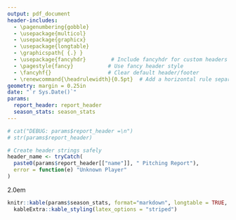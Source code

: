 ```yaml
---
output: pdf_document
header-includes:
  - \pagenumbering{gobble}
  - \usepackage{multicol}
  - \usepackage{graphicx}
  - \usepackage{longtable}
  - \graphicspath{ {.} }
  - \usepackage{fancyhdr}        # Include fancyhdr for custom headers
  - \pagestyle{fancy}           # Use fancy header style
  - \fancyhf{}                  # Clear default header/footer
  - \renewcommand{\headrulewidth}{0.5pt}  # Add a horizontal rule separating header and content
geometry: margin = 0.25in
date: "`r Sys.Date()`"
params:
  report_header: report_header
  season_stats: season_stats
---
```


```r
# cat("DEBUG: params$report_header =\n")
# str(params$report_header)

# Create header strings safely
header_name <- tryCatch(
  paste0(params$report_header[["name"]], " Pitching Report"),
  error = function(e) "Unknown Player"
)

```



\headheight 45pt
\lhead{\textbf{`r header_name`}} 
\pagenumbering{arabic}
\rhead{\small\thepage}
\headsep 2.0em
\renewcommand{\baselinestretch}{1.25}

\begin{center}
  \Huge \textbf{`r header_name`}
\end{center}

\section*{Season Stats Overview}
```r
knitr::kable(params$season_stats, format="markdown", longtable = TRUE, caption = "Season Stats")%>%
  kableExtra::kable_styling(latex_options = "striped")
```

